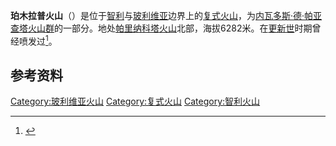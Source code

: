 {{Infobox Mountain
|Name =珀木拉普火山
|Photo =Pomerape-from-parinacota-slopes.jpg
|Caption =珀木拉普火山
|Elevation = 6,282 m
|Range =
|Location =[[智利|智利]]与[[玻利维亚|玻利维亚]]交界处
|Coordinates = {{coord|18|07|38|S|69|07|07|W|type:mountain}}
|Prominence = 
|last_eruption =
|First ascent =
|Easiest route = 
| pushpin_map =Bolivia
| pushpin_map_caption = 珀木拉普火山的位置
| latd=18| latm=07| lats=38| latNS=S
| longd=69| longm=07| longs=07| longEW=W
}}
'''珀木拉普火山'''（{{lang-es|Volcán Pomerape}}）是位于[[智利|智利]]与[[玻利维亚|玻利维亚]]边界上的[[复式火山|复式火山]]，为[[内瓦多斯·德·帕亚查塔火山群|内瓦多斯·德·帕亚查塔火山群]]的一部分。地处[[帕里纳科塔火山|帕里纳科塔火山]]北部，海拔6282米。在[[更新世|更新世]]时期曾经喷发过<ref>{{cite web | language = zh-cn | publisher = 新浪科技 | title = 每日卫星照：南美洲帕里纳科塔火山(图) | url = http://tech.sina.com.cn/d/2011-10-18/15316194492.shtml | date = 2011-10-18 | accessdate = 2011-10-11 | archive-date = 2016-03-04 | archive-url = https://web.archive.org/web/20160304135536/http://tech.sina.com.cn/d/2011-10-18/15316194492.shtml | dead-url = no }}</ref>。
== 参考资料 ==
{{reflist}}

[[Category:玻利维亚火山|Category:玻利维亚火山]]
[[Category:复式火山|Category:复式火山]]
[[Category:智利火山|Category:智利火山]]
